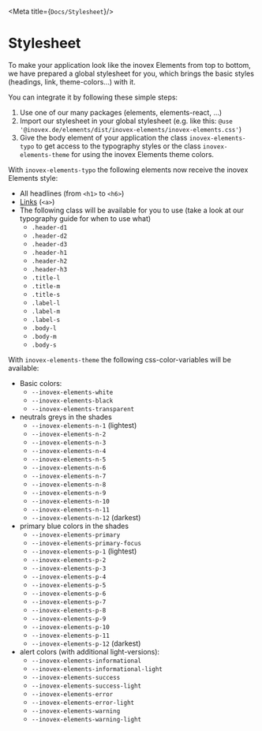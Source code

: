 
<Meta title={`Docs/Stylesheet`}/>

# Stylesheet
To make your application look like the inovex Elements from top to bottom,
we have prepared a global stylesheet for you, which brings the basic styles (headings, link, theme-colors...) with it.

You can integrate it by following these simple steps:
1. Use one of our many packages (elements, elements-react, ...)
2. Import our stylesheet in your global stylesheet (e.g. like this: `@use '@inovex.de/elements/dist/inovex-elements/inovex-elements.css'`)
3. Give the body element of your application the class `inovex-elements-typo` to get access to the typography styles or the class `inovex-elements-theme` for using the inovex Elements theme colors.

With `inovex-elements-typo` the following elements now receive the inovex Elements style:
- All headlines (from `<h1>` to `<h6>`)
- [Links](/docs/docs-styleguide-typography) (`<a>`)
- The following class will be available for you to use (take a look at our typography guide for when to use what)
  - `.header-d1`
  - `.header-d2`
  - `.header-d3`
  - `.header-h1`
  - `.header-h2`
  - `.header-h3`
  - `.title-l`
  - `.title-m`
  - `.title-s`
  - `.label-l`
  - `.label-m`
  - `.label-s`
  - `.body-l`
  - `.body-m`
  - `.body-s`

With `inovex-elements-theme` the following css-color-variables will be available:
- Basic colors:
  - `--inovex-elements-white`
  - `--inovex-elements-black`
  - `--inovex-elements-transparent`
- neutrals greys in the shades 
  - `--inovex-elements-n-1` (lightest)
  - `--inovex-elements-n-2`
  - `--inovex-elements-n-3`
  - `--inovex-elements-n-4`
  - `--inovex-elements-n-5`
  - `--inovex-elements-n-6`
  - `--inovex-elements-n-7`
  - `--inovex-elements-n-8`
  - `--inovex-elements-n-9`
  - `--inovex-elements-n-10`
  - `--inovex-elements-n-11`
  - `--inovex-elements-n-12` (darkest)
- primary blue colors in the shades 
  - `--inovex-elements-primary` 
  - `--inovex-elements-primary-focus`
  - `--inovex-elements-p-1` (lightest)
  - `--inovex-elements-p-2`
  - `--inovex-elements-p-3`
  - `--inovex-elements-p-4`
  - `--inovex-elements-p-5`
  - `--inovex-elements-p-6`
  - `--inovex-elements-p-7`
  - `--inovex-elements-p-8`
  - `--inovex-elements-p-9`
  - `--inovex-elements-p-10`
  - `--inovex-elements-p-11`
  - `--inovex-elements-p-12` (darkest)
- alert colors (with additional light-versions):
  - `--inovex-elements-informational`
  - `--inovex-elements-informational-light`
  - `--inovex-elements-success` 
  - `--inovex-elements-success-light`
  - `--inovex-elements-error` 
  - `--inovex-elements-error-light`
  - `--inovex-elements-warning`
  - `--inovex-elements-warning-light`
